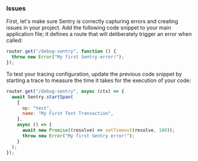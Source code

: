 ### Issues

First, let's make sure Sentry is correctly capturing errors and creating issues in your project. Add the following code snippet to your main application file; it defines a route that will deliberately trigger an error when called:

```javascript
router.get("/debug-sentry", function () {
  throw new Error("My first Sentry error!");
});
```

<OnboardingOption optionId="performance">

To test your tracing configuration, update the previous code snippet by starting a trace to measure the time it takes for the execution of your code:

```javascript
router.get("/debug-sentry", async (ctx) => {
  await Sentry.startSpan(
    {
      op: "test",
      name: "My First Test Transaction",
    },
    async () => {
      await new Promise((resolve) => setTimeout(resolve, 100));
      throw new Error("My first Sentry error!");
    }
  );
});
```

</OnboardingOption>
